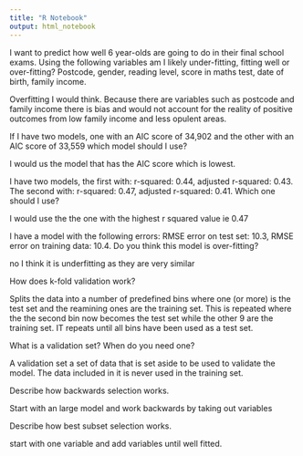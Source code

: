 ```yaml
---
title: "R Notebook"
output: html_notebook
---
```


I want to predict how well 6 year-olds are going to do in their final school exams. Using the following variables am I likely under-fitting, fitting well or over-fitting? Postcode, gender, reading level, score in maths test, date of birth, family income.

Overfitting I would think. Because there are variables such as postcode and family income there is bias and would not account for the reality of positive outcomes from low family income and less opulent areas.

If I have two models, one with an AIC score of 34,902 and the other with an AIC score of 33,559 which model should I use?

I would us the model that has the AIC score which is lowest.

I have two models, the first with: r-squared: 0.44, adjusted r-squared: 0.43. The second with: r-squared: 0.47, adjusted r-squared: 0.41. Which one should I use?


I would use the the one with the highest r squared value ie 0.47

I have a model with the following errors: RMSE error on test set: 10.3, RMSE error on training data: 10.4. Do you think this model is over-fitting?

no I think it is underfitting as they are very similar

How does k-fold validation work?

Splits the data into a number of predefined bins where one (or more) is the test set and the reamining ones are the training set. This is repeated where the the second bin now becomes the test set while the other 9 are the training set. IT repeats until all bins have been used as a test set.


What is a validation set? When do you need one?

A validation set a set of data that is set aside to be used to validate the model. The data included in it is never used in the training set.

Describe how backwards selection works.

Start with an large model and work backwards by taking out variables 

Describe how best subset selection works.

start with one variable and add variables until well fitted.